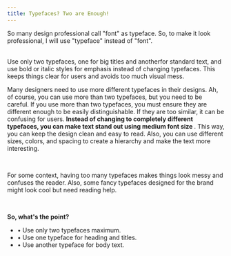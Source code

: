 ```yaml
---
title: Typefaces? Two are Enough!
---
```


So many design professional call "font" as typeface. So, to make it look professional, I will use "typeface" instead of "font".

<br />
Use only two typefaces, one for big titles and anotherfor standard text, and use bold or italic styles for emphasis instead of changing typefaces. This keeps things clear for users and avoids too much visual mess.


<br />

Many designers need to use more different typefaces in their designs. Ah, of course,
you can use more than two typefaces, but you need to be careful. If you use more than
two typefaces, you must ensure they are different enough to be easily distinguishable.
If they are too similar, it can be confusing for users. <b> Instead of changing to completely different typefaces, you can make text stand out using medium font size </b>. This way, you can keep the design clean and easy to read. Also, you can use different sizes, colors, and spacing to create a hierarchy and make the text more interesting.


<br />

For some context, having too many typefaces makes things look messy and confuses the reader. Also, some fancy typefaces designed for the brand might look cool but need reading help.


<br />

<b>So, what's the point?</b>

- • Use only two typefaces maximum.
- • Use one typeface for heading and titles.
- • Use another typeface for body text.
